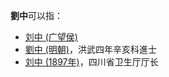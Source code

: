 '''劉中'''可以指：
* [[刘中_(广望侯)|刘中 (广望侯)]]
* [[劉中_(明朝)|劉中 (明朝)]]，洪武四年辛亥科進士
* [[刘中_(1897年)|刘中 (1897年)]]，四川省卫生厅厅长

{{disambig}}